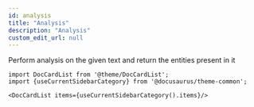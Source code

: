 ```yaml
---
id: analysis
title: "Analysis"
description: "Analysis"
custom_edit_url: null
---
```




Perform analysis on the given text and return the entities present in it



```mdx-code-block
import DocCardList from '@theme/DocCardList';
import {useCurrentSidebarCategory} from '@docusaurus/theme-common';

<DocCardList items={useCurrentSidebarCategory().items}/>
```
      